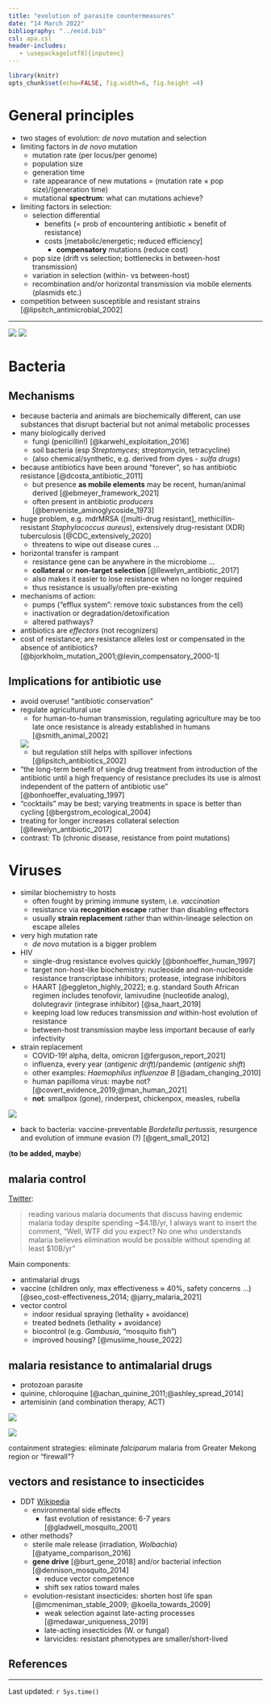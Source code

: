 ---
title: "evolution of parasite countermeasures"
date: "14 March 2022"
bibliography: "../eeid.bib"
csl: apa.csl
header-includes:
   - \usepackage[utf8]{inputenc}
---

```{r setup, include = FALSE}
library(knitr)
opts_chunk$set(echo=FALSE, fig.width=6, fig.height =4)
```

# General principles

- two stages of evolution: *de novo* mutation and selection
- limiting factors in *de novo* mutation
    - mutation rate (per locus/per genome)
	- population size
	- generation time
	- rate appearance of new mutations = (mutation rate × pop size)/(generation time)
	- mutational **spectrum**: what can mutations achieve?
- limiting factors in selection:
    - selection differential
	    - benefits (= prob of encountering antibiotic × benefit of resistance)
	    - costs [metabolic/energetic; reduced efficiency]
		    - **compensatory** mutations (reduce cost)
	- pop size (drift vs selection; bottlenecks in between-host transmission)
	- variation in selection (within- vs between-host)
	- recombination and/or horizontal transmission via mobile elements (plasmids etc.)
- competition between susceptible and resistant strains [@lipsitch_antimicrobial_2002]

____________________________   _______________________________
![](pix/lipsitch_samore.png)   ![](pix/lipsitch_samore_2.png)

# Bacteria 

## Mechanisms

- because bacteria and animals are biochemically different, can use substances that disrupt bacterial but not animal metabolic processes
- many biologically derived
  - fungi (penicillin!) [@karwehl_exploitation_2016]
  - soil bacteria (esp *Streptomyces*; streptomycin, tetracycline)
  - (also chemical/synthetic, e.g. derived from dyes - *sulfa drugs*)
- because antibiotics have been around "forever", so has antibiotic resistance [@dcosta_antibiotic_2011]
   - but presence **as mobile elements** may be recent, human/animal derived [@ebmeyer_framework_2021]
   - often present in antibiotic *producers* [@benveniste_aminoglycoside_1973]
- huge problem, e.g. mdrMRSA ([multi-drug resistant], methicillin-resistant *Staphylococcus aureus*), extensively drug-resistant (XDR) tuberculosis [@CDC_extensively_2020]
   - threatens to wipe out disease cures ...
- horizontal transfer is rampant
   - resistance gene can be anywhere in the microbiome ...
   - **collateral** or **non-target selection** [@llewelyn_antibiotic_2017]
   - also makes it easier to lose resistance when no longer required
   - thus resistance is usually/often pre-existing
- mechanisms of action:
    - pumps ("efflux system": remove toxic substances from the cell)
	- inactivation or degradation/detoxification
	- altered pathways?

- antibiotics are *effectors* (not recognizers)
- cost of resistance; are resistance alleles lost or compensated in the absence of antibiotics? [@bjorkholm_mutation_2001;@levin_compensatory_2000-1]

## Implications for antibiotic use

- avoid overuse! "antibiotic conservation"
- regulate agricultural use
    - for human-to-human transmission, regulating agriculture may be too late once resistance is already established in humans  [@smith_animal_2002]

    ![](pix/smith_ar.png)
	- but regulation still helps with spillover infections [@lipsitch_antibiotics_2002]
- "the long-term benefit of single drug treatment from introduction of the antibiotic until a high frequency of resistance precludes its use is almost independent of the pattern of antibiotic use" [@bonhoeffer_evaluating_1997]
- "cocktails" may be best; varying treatments in space is better than cycling [@bergstrom_ecological_2004]
- treating for longer increases collateral selection [@llewelyn_antibiotic_2017]
- contrast: Tb (chronic disease, resistance from point mutations)

# Viruses

- similar biochemistry to hosts
   - often fought by priming immune system, i.e. *vaccination*
   - resistance via **recognition escape** rather than disabling effectors
   - usually **strain replacement** rather than within-lineage selection on escape alleles
- very high mutation rate
   - *de novo* mutation is a bigger problem
- HIV
   - single-drug resistance evolves quickly [@bonhoeffer_human_1997]
   - target non-host-like biochemistry: nucleoside and non-nucleoside resistance transcriptase inhibitors; protease, integrase inhibitors
   - HAART [@eggleton_highly_2022]; e.g. standard South African regimen includes tenofovir, lamivudine (nucleotide analog), dolutegravir (integrase inhibitor) [@sa_haart_2019]
   - keeping load low reduces transmission *and* within-host evolution of resistance
   - between-host transmission maybe less important because of early infectivity
- strain replacement
   - COVID-19! alpha, delta, omicron [@ferguson_report_2021]
   - influenza, every year (*antigenic drift*)/pandemic (*antigenic shift*)
   - other examples: *Haemophilus influenzae B* [@adam_changing_2010]
   - human papilloma virus: maybe not? [@covert_evidence_2019;@man_human_2021]
   - **not**: smallpox (gone), rinderpest, chickenpox, measles, rubella 
   
![](pix/twostrain_SIR.png)

- back to bacteria: vaccine-preventable *Bordetella pertussis*, resurgence and evolution of immune evasion (?) [@gent_small_2012]

(**to be added, maybe**)

## malaria control

[Twitter](https://twitter.com/ProfDavidLSmith/status/1504110201875562504):

> reading various malaria documents that discuss having endemic malaria today despite spending ~$4.1B/yr, I always want to insert the comment, "Well, WTF did you expect? No one who understands malaria believes elimination would be possible without spending at least $10B/yr"

Main components:

- antimalarial drugs
- vaccine (children only, max effectiveness $\approx$ 40%, safety concerns ...) [@seo_cost-effectiveness_2014; @jarry_malaria_2021]
- vector control
	- indoor residual spraying (lethality + avoidance)
	- treated bednets (lethality + avoidance)
    - biocontrol (e.g. *Gambusia*, "mosquito fish")
    - improved housing? [@musiime_house_2022]
	
## malaria resistance to antimalarial drugs

- protozoan parasite
- quinine, chloroquine [@achan_quinine_2011;@ashley_spread_2014]
- artemisinin (and combination therapy, ACT)

![](pix/artemisinin.png)

![](pix/artemisinin_resistance.png)

containment strategies: eliminate *falciparum* malaria from Greater Mekong region or "firewall"?

## vectors and resistance to insecticides

- DDT [Wikipedia](https://en.wikipedia.org/wiki/DDT#Mosquito_resistance)
   - environmental side effects
	 - fast evolution of resistance: 6-7 years [@gladwell_mosquito_2001]
- other methods?
   - sterile male release (irradiation, *Wolbachia*) [@atyame_comparison_2016]
   - **gene drive** [@burt_gene_2018] and/or bacterial infection [@dennison_mosquito_2014]
        - reduce vector competence
		- shift sex ratios toward males
   - evolution-resistant insecticides: shorten host life span [@mcmeniman_stable_2009; @koella_towards_2009]
        - weak selection against late-acting processes [@medawar_uniqueness_2019]
        - late-acting insecticides (W. or fungal)
		- larvicides: resistant phenotypes are smaller/short-lived

##  References
 
::: {#refs}
:::

---

Last updated: `r Sys.time()`
	


